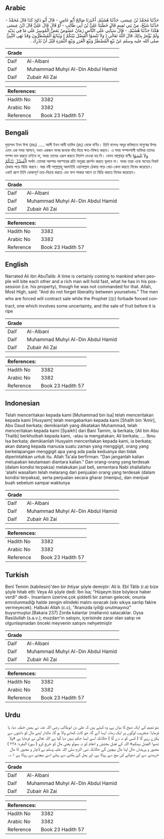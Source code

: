 ## Arabic


<div dir="rtl" lang="ar" style={{fontSize:'larger',backgroundColor:'#f8f9fa',padding:20}}>
حَدَّثَنَا مُحَمَّدُ بْنُ عِيسَى، حَدَّثَنَا هُشَيْمٌ، أَخْبَرَنَا صَالِحُ أَبُو عَامِرٍ، - قَالَ أَبُو دَاوُدَ كَذَا قَالَ مُحَمَّدٌ - حَدَّثَنَا شَيْخٌ، مِنْ بَنِي تَمِيمٍ قَالَ خَطَبَنَا عَلِيُّ بْنُ أَبِي طَالِبٍ - أَوْ قَالَ قَالَ عَلِيٌّ قَالَ ابْنُ عِيسَى هَكَذَا حَدَّثَنَا هُشَيْمٌ، - قَالَ سَيَأْتِي عَلَى النَّاسِ زَمَانٌ عَضُوضٌ يَعَضُّ الْمُوسِرُ عَلَى مَا فِي يَدَيْهِ وَلَمْ يُؤْمَرْ بِذَلِكَ قَالَ اللَّهُ تَعَالَى ‏(‏ وَلاَ تَنْسَوُا الْفَضْلَ بَيْنَكُمْ ‏)‏ وَيُبَايَعُ الْمُضْطَرُّونَ وَقَدْ نَهَى النَّبِيُّ صلى الله عليه وسلم عَنْ بَيْعِ الْمُضْطَرِّ وَبَيْعِ الْغَرَرِ وَبَيْعِ الثَّمَرَةِ قَبْلَ أَنْ تُدْرِكَ ‏.‏
</div>
<div style={{backgroundColor:'#f8f9fa',padding:20, marginBottom: 10}}><table> <thead> <tr> <th>Grade</th> <th></th> </tr> </thead> <tbody> <tr><td>Daif</td><td>Al-Albani</td></tr><tr><td>Daif</td><td>Muhammad Muhyi Al-Din Abdul Hamid</td></tr><tr><td>Daif</td><td>Zubair Ali Zai</td></tr></tbody></table><table> <thead> <tr> <th>References:</th> <th></th> </tr> </thead> <tbody><tr><td>Hadith No</td><td>3382</td></tr><tr><td>Arabic No</td><td>3382</td></tr><tr><td>Reference</td><td>Book 23 Hadith 57</td></tr></tbody></table></div>

## Bengali


<div dir="ltr" lang="bn" style={{fontSize:'larger',backgroundColor:'#f8f9fa',padding:20}}>
মুহাম্মদ ইবন ঈসা (রহঃ) ..... আলী ইবন আবী তালিব (রাঃ) থেকে বর্ণিত। তিনি বলেনঃ অদূর ভবিষ্যতে মানুষের উপর এমন এক সময় আসবে, যখন একজন অপর জনকে দাঁত দিয়ে ক্ষত-বিক্ষত করবে। এ সময় সম্পদশালী ব্যক্তিরা তাদের সম্পদ দান করতে চাইবে না, অথচ তাদের এরূপ করতে নির্দেশ দেওয়া হয় নি। যেমন আল্লাহ্‌র বাণীঃ وَلاَ تَنْسَوُا الْفَضْلَ بَيْنَكُمْ অর্থাৎ তোমরা পরম্পর পরস্পরের প্রতি অনুগ্রহ প্রদর্শন করতে ভুলবে না। অথচ তারা একে অন্যের নিকট ঠেকায় পড়ে বিক্রি করবে। আর নবী সাল্লাল্লাহু আলাইহি ওয়াসাল্লাম ঠেকায় পড়ে বেচা-কেনা করতে নিষেধ করেছেন। একই রূপে তিনি ধোকাপূর্ণ ক্রয়-বিক্রয় করতে এবং ফল পাকার আগে তা বিক্রি করতে নিষেধ করেছেন।
</div>
<div style={{backgroundColor:'#f8f9fa',padding:20, marginBottom: 10}}><table> <thead> <tr> <th>Grade</th> <th></th> </tr> </thead> <tbody> <tr><td>Daif</td><td>Al-Albani</td></tr><tr><td>Daif</td><td>Muhammad Muhyi Al-Din Abdul Hamid</td></tr><tr><td>Daif</td><td>Zubair Ali Zai</td></tr></tbody></table><table> <thead> <tr> <th>References:</th> <th></th> </tr> </thead> <tbody><tr><td>Hadith No</td><td>3382</td></tr><tr><td>Arabic No</td><td>3382</td></tr><tr><td>Reference</td><td>Book 23 Hadith 57</td></tr></tbody></table></div>

## English


<div dir="ltr" lang="en" style={{fontSize:'larger',backgroundColor:'#f8f9fa',padding:20}}>
Narrated Ali ibn AbuTalib: A time is certainly coming to mankind when people will bite each other and a rich man will hold fast, what he has in his possession (i.e. his property), though he was not commanded for that. Allah, Most High, said: "And do not forget liberality between yourselves." The men who are forced will contract sale while the Prophet (ﷺ) forbade forced contract, one which involves some uncertainty, and the sale of fruit before it is ripe
</div>
<div style={{backgroundColor:'#f8f9fa',padding:20, marginBottom: 10}}><table> <thead> <tr> <th>Grade</th> <th></th> </tr> </thead> <tbody> <tr><td>Daif</td><td>Al-Albani</td></tr><tr><td>Daif</td><td>Muhammad Muhyi Al-Din Abdul Hamid</td></tr><tr><td>Daif</td><td>Zubair Ali Zai</td></tr></tbody></table><table> <thead> <tr> <th>References:</th> <th></th> </tr> </thead> <tbody><tr><td>Hadith No</td><td>3382</td></tr><tr><td>Arabic No</td><td>3382</td></tr><tr><td>Reference</td><td>Book 23 Hadith 57</td></tr></tbody></table></div>

## Indonesian


<div dir="ltr" lang="id" style={{fontSize:'larger',backgroundColor:'#f8f9fa',padding:20}}>
Telah menceritakan kepada kami [Muhammad bin Isa] telah menceritakan kepada kami [Husyaim] telah mengabarkan kepada kami [Shalih bin 'Amir], Abu Daud berkata; demikianlah yang dikatakan Muhammad, telah menceritakan kepada kami [Syaikh] dari Bani Tamim, ia berkata; [Ali bin Abu Thalib] berkhutbah kepada kami, -atau ia mengatakan; Ali berkata; …. Ibnu Isa berkata; demikianlah Husyaim menceritakan kepada kami, ia berkata; akan datang kepada manusia suatu zaman yang menggigit, orang yang berkelapangan menggigit apa yang ada pada keduanya dan tidak diperintahkan untuk itu. Allah Ta'ala berfirman: "Dan janganlah kalian melupakan keutamaan diantara kalian." Dan orang-orang yang terdesak (dalam kondisi terpaksa) melakukan jual beli, sementara Nabi shallallahu 'alaihi wasallam telah melarang dari penjualan orang yang terdesak (dalam kondisi terpaksa), serta penjualan secara gharar (menipu), dan menjual buah sebelum sampai waktunya
</div>
<div style={{backgroundColor:'#f8f9fa',padding:20, marginBottom: 10}}><table> <thead> <tr> <th>Grade</th> <th></th> </tr> </thead> <tbody> <tr><td>Daif</td><td>Al-Albani</td></tr><tr><td>Daif</td><td>Muhammad Muhyi Al-Din Abdul Hamid</td></tr><tr><td>Daif</td><td>Zubair Ali Zai</td></tr></tbody></table><table> <thead> <tr> <th>References:</th> <th></th> </tr> </thead> <tbody><tr><td>Hadith No</td><td>3382</td></tr><tr><td>Arabic No</td><td>3382</td></tr><tr><td>Reference</td><td>Book 23 Hadith 57</td></tr></tbody></table></div>

## Turkish


<div dir="ltr" lang="tr" style={{fontSize:'larger',backgroundColor:'#f8f9fa',padding:20}}>
Benî Temim (kabilesin)'den bir ihtiyar şöyle demiştir: Ali b. Ebî Tâlib (r.a) bize şöyle hitab etti: Veya Ali şöyle dedi: îbn îsa; "Hüşeym bize böylece haber verdi" dedi-. İnsanların üzerine.çok şiddetli bir zaman gelecek; onunla emrolunmadiğı halde zengin elindeki malını ısıracak (sıkı sıkıya sarılıp fakire vermeyecek). Halbuki Allah (c.c), "Aranızda iyiliği unutmayınız" buyurmuştur.[Bakara 237] Zorda kalanlar (mallarını) satacaklar. Oysa Rasûlullah (s.a.v.); muzdarr'ın satışını, içerisinde zarar olan satışı ve olgunlaşmadan önceki meyvenin satışını nehyetmiştir
</div>
<div style={{backgroundColor:'#f8f9fa',padding:20, marginBottom: 10}}><table> <thead> <tr> <th>Grade</th> <th></th> </tr> </thead> <tbody> <tr><td>Daif</td><td>Al-Albani</td></tr><tr><td>Daif</td><td>Muhammad Muhyi Al-Din Abdul Hamid</td></tr><tr><td>Daif</td><td>Zubair Ali Zai</td></tr></tbody></table><table> <thead> <tr> <th>References:</th> <th></th> </tr> </thead> <tbody><tr><td>Hadith No</td><td>3382</td></tr><tr><td>Arabic No</td><td>3382</td></tr><tr><td>Reference</td><td>Book 23 Hadith 57</td></tr></tbody></table></div>

## Urdu


<div dir="rtl" lang="ur" style={{fontSize:'larger',backgroundColor:'#f8f9fa',padding:20}}>
بنو تمیم کے ایک شیخ کا بیان ہے، وہ کہتے ہیں کہ علی بن ابوطالب رضی اللہ عنہ نے ہمیں خطبہ دیا، یا فرمایا: عنقریب لوگوں پر ایک زمانہ ایسا آئے گا، جو کاٹ کھانے والا ہو گا، مالدار اپنے مال کو دانتوں سے پکڑے رہے گا ( کسی کو نہ دے گا ) حالانکہ اسے ایسا حکم نہیں دیا گیا ہے اللہ تعالیٰ نے فرمایا ہے «ولا تنسوا الفضل بينكم» اللہ کے فضل بخشش و انعام کو نہ بھولو یعنی مال کو خرچ کرو ( سورۃ البقرہ: ۲۳۸ ) مجبور و پریشاں حال اپنا مال بیچیں گے حالانکہ نبی اکرم صلی اللہ علیہ وسلم نے لاچار و مجبور کا مال خریدنے سے اور دھوکے کی بیع سے روکا ہے، اور پھل کے پکنے سے پہلے اسے بیچنے سے روکا ہے ۱؎۔
</div>
<div style={{backgroundColor:'#f8f9fa',padding:20, marginBottom: 10}}><table> <thead> <tr> <th>Grade</th> <th></th> </tr> </thead> <tbody> <tr><td>Daif</td><td>Al-Albani</td></tr><tr><td>Daif</td><td>Muhammad Muhyi Al-Din Abdul Hamid</td></tr><tr><td>Daif</td><td>Zubair Ali Zai</td></tr></tbody></table><table> <thead> <tr> <th>References:</th> <th></th> </tr> </thead> <tbody><tr><td>Hadith No</td><td>3382</td></tr><tr><td>Arabic No</td><td>3382</td></tr><tr><td>Reference</td><td>Book 23 Hadith 57</td></tr></tbody></table></div>